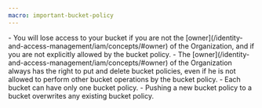 ```yaml
---
macro: important-bucket-policy
---
```


<Message type="important">
    - You will lose access to your bucket if you are not the [owner](/identity-and-access-management/iam/concepts/#owner) of the Organization, and if you are not explicitly allowed by the bucket policy.
    - The [owner](/identity-and-access-management/iam/concepts/#owner) of the Organization always has the right to put and delete bucket policies, even if he is not allowed to perform other bucket operations by the bucket policy.
    - Each bucket can have only one bucket policy.
    - Pushing a new bucket policy to a bucket overwrites any existing bucket policy.
</Message>